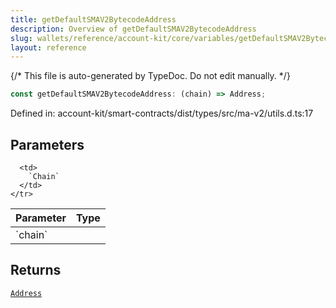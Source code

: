 ```yaml
---
title: getDefaultSMAV2BytecodeAddress
description: Overview of getDefaultSMAV2BytecodeAddress
slug: wallets/reference/account-kit/core/variables/getDefaultSMAV2BytecodeAddress
layout: reference
---
```


{/* This file is auto-generated by TypeDoc. Do not edit manually. */}

```ts
const getDefaultSMAV2BytecodeAddress: (chain) => Address;
```

Defined in: account-kit/smart-contracts/dist/types/src/ma-v2/utils.d.ts:17

## Parameters

<table>
  <thead>
    <tr>
      <th align="left">Parameter</th>
      <th align="left">Type</th>
    </tr>
  </thead>

  <tbody>
    <tr>
      <td>
        `chain`
      </td>

      <td>
        `Chain`
      </td>
    </tr>

  </tbody>
</table>

## Returns

[`Address`](../../../../aa-sdk/core/src/type-aliases/Address.mdx)
